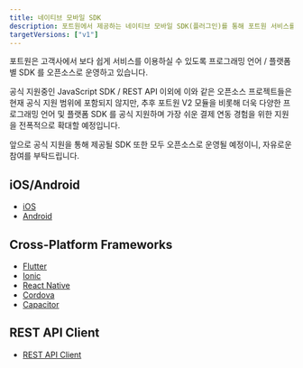 ```yaml
---
title: 네이티브 모바일 SDK
description: 포트원에서 제공하는 네이티브 모바일 SDK(플러그인)를 통해 포트원 서비스를 연동할 수 있습니다.
targetVersions: ["v1"]
---
```


포트원은 고객사에서 보다 쉽게 서비스를 이용하실 수 있도록 프로그래밍 언어 / 플랫폼 별 SDK 를 오픈소스로 운영하고 있습니다.

공식 지원중인 JavaScript SDK / REST API 이외에 이와 같은 오픈소스 프로젝트들은 현재 공식 지원 범위에 포함되지 않지만, 추후 포트원 V2 모듈을 비롯해 더욱 다양한 프로그래밍 언어 및 플랫폼 SDK 를 공식 지원하며 가장 쉬운 결제 연동 경험을 위한 지원을 전폭적으로 확대할 예정입니다.

앞으로 공식 지원을 통해 제공될 SDK 또한 모두 오픈소스로 운영될 예정이니, 자유로운 참여를 부탁드립니다.

## iOS/Android <a href="#iosandroid" id="iosandroid"></a>

- [iOS](https://github.com/iamport/iamport-ios)
- [Android](https://github.com/iamport/iamport-android)

## Cross-Platform Frameworks <a href="#cross-platform-frameworks" id="cross-platform-frameworks"></a>

- [Flutter](https://github.com/iamport/iamport-flutter)
- [Ionic](https://github.com/iamport/iamport-ionic)
- [React Native](https://github.com/iamport/iamport-react-native)
- [Cordova](https://github.com/iamport/iamport-cordova)
- [Capacitor](https://github.com/iamport/iamport-Capacitor)

## REST API Client <a href="#restapiclient" id="restapiclient"></a>

- [REST API Client](https://github.com/iamport/iamport-rest-client)
